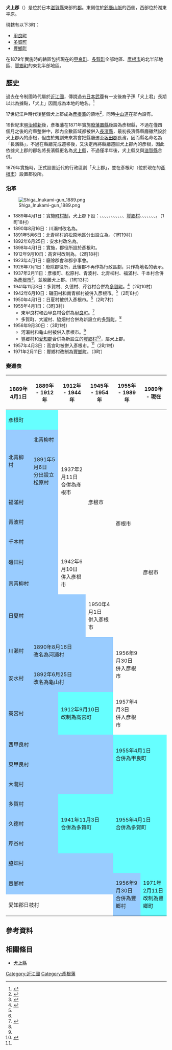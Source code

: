 {{日本郡
| 郡         = 犬上郡
| 日文原名   = 犬上郡
| 平假名     = いぬかみぐん
| 羅馬字拼音 = Inukami-gun
| 地圖       = [[File:Inukami_District_in_Shiga_Prefecture.png|250px]]
| 都道府縣   = 滋賀縣
| 編號       = 
| 町         = 3
| 村         = 
| 註記       = 
|}}

'''犬上郡'''（{{jpn|j=犬上郡|hg=いぬかみぐん|rm=Inukami gun|f=y}}）是位於日本[[滋賀縣|滋賀縣]]東部的[[郡_(日本)|郡]]。東側位於[[鈴鹿山脈|鈴鹿山脈]]的西側，西部位於湖東平原。

現轄有以下3町：
* [[甲良町|甲良町]]
* [[多賀町|多賀町]]
* [[豐鄉町|豐鄉町]]

在1879年實施{{Tsl|ja|郡区町村編制法|郡區町村編制法}}時的轄區包括現在的[[甲良町|甲良町]]、[[多賀町|多賀町]]全部地區、[[彥根市|彥根市]]的北半部地區、[[豐鄉町|豐鄉町]]的東北半部地區。

== 歷史 ==

過去在令制國時代屬於[[近江國|近江國]]，傳說過去[[日本武尊|日本武尊]]有一支後裔子孫「犬上君」長期以此為據點，「犬上」因而成為本地的地名。<ref>{{Cite web| url=https://www.biwako-visitors.jp/spot/detail/9935| title=犬上の君屋敷跡公園| date=2016-07-16| work=滋賀縣觀光情報| language=ja| accessdate=2020-04-03| archive-date=2020-05-18| archive-url=https://web.archive.org/web/20200518164248/https://www.biwako-visitors.jp/spot/detail/9935| dead-url=no}}</ref>

17世紀江戶時代後整個犬上郡成為[[彥根藩|彥根藩]]的領地<ref>{{Cite web| url=http://www.rekihaku.ac.jp/up-cgi/login.pl?p=param/kyud/db_param| title=舊高舊領取調帳資料庫檢索| publisher=[[國立歷史民俗博物館|國立歷史民俗博物館]]| language=ja| accessdate=2020-09-14| archive-date=2020-08-25| archive-url=https://web.archive.org/web/20200825042351/https://www.rekihaku.ac.jp/up-cgi/login.pl?p=param%2Fkyud%2Fdb_param| dead-url=yes}}</ref>，同時[[中山道|中山道]]在郡內設有{{Tsl|ja|高宮宿}}。

19世紀末[[明治維新|明治維新]]後，彥根藩在1871年實施[[廢藩置縣|廢藩置縣]]後設為彥根縣，不過在僅四個月之後的府縣整併中，郡內全數區域都被併入[[犬上縣|長濱縣]]，最初長濱縣縣廳雖然設於犬上郡內的彥根，但由於規劃未來將會把縣廳遷至[[坂田郡|坂田郡]]長濱，因而縣名命名為「長濱縣」，不過在縣廳完成遷移後，又決定再將縣廳遷回犬上郡內的彥根，因此依據犬上郡的郡名將長濱縣更名為[[犬上縣|犬上縣]]，不過僅半年後，犬上縣又與[[滋賀縣|滋賀縣]]合併。

1879年實施{{Tsl|ja|郡区町村編制法|郡區町村編製法}}時，正式設置近代的行政區劃「犬上郡」，並在彥根町（位於現在的[[彥根市|彥根市]]）設置郡役所。

=== 沿革 ===

[[File:Shiga_Inukami-gun_1889.png|right]]

* 1889年4月1日：實施[[町村制|町村制]]，犬上郡下設：{{Tsl|ja|彦根町|彥根町}}、{{Tsl|ja|北青柳村}}、{{Tsl|ja|磯田村}}、{{Tsl|ja|南青柳村}}、{{Tsl|ja|福満村|福滿村}}、{{Tsl|ja|青波村}}、{{Tsl|ja|千本村}}、{{Tsl|ja|高宮町 (彦根市)|高宮町 (彥根市)|高宮村}}、{{Tsl|ja|河瀬村|河瀨村|川瀨村}}、{{Tsl|ja|日夏町|日夏町|日夏村}}、{{Tsl|ja|亀山村 (滋賀県)|龜山村 (滋賀縣)|安水村}}、[[豐鄉町|豐鄉村]]、{{Tsl|ja|西甲良村}}、{{Tsl|ja|東甲良村}}、{{Tsl|ja|大滝村 (滋賀県)|大瀧村 (滋賀縣)|大瀧村}}、{{Tsl|ja|多賀村 (滋賀県)|多賀村 (滋賀縣)|多賀村}}、{{Tsl|ja|久徳村 (滋賀県)|久德村 (滋賀縣)|久德村}}、{{Tsl|ja|芹谷村}}、{{Tsl|ja|脇ヶ畑村|脇畑村}}。（1町18村）
* 1890年8月16日：川瀨村改名為{{Tsl|ja|河瀬村|河瀨村}}。
* 1891年5月6日：北青柳村的松原地區分出設立為{{Tsl|ja|松原町 (彦根市)|松原町 (彥根市)|松原村}}。（1町19村）
* 1892年6月25日：安水村改名為{{Tsl|ja|亀山村 (滋賀県)|龜山村 (滋賀縣)|龜山村}}。
* 1898年4月1日：實施{{tsl|ja|郡制}}，郡役所設於彥根町。
* 1912年9月10日：高宮村改制為{{Tsl|ja|高宮町 (彦根市)|高宮町 (彥根市)|高宮町}}。（2町18村）
* 1923年4月1日：廢除郡會和郡參事會。
* 1926年7月1日：廢除郡役所，此後郡不再作為行政區劃，只作為地名的表示。
* 1937年2月11日：彥根町、松原村、青波村、北青柳村、福滿村、千本村合併為[[彥根市|彥根市]]<ref name="Hikone">{{Cite web| url=https://www.city.hikone.lg.jp/shisei/gaiyo/3/7082.html| title=彦根市について| date=2019-08-30| publisher=彥根市政府| language=ja| accessdate=2020-04-01| archive-date=2020-05-18| archive-url=https://web.archive.org/web/20200518164256/https://www.city.hikone.lg.jp/shisei/gaiyo/3/7082.html| dead-url=no}}</ref>，並脫離犬上郡。（1町13村）
* 1941年11月3日：多賀村、久德村、芹谷村合併為[[多賀町|多賀町]]。<ref name="Taga">{{Cite book| url=https://www.town.taga.lg.jp/cmsfiles/contents/0000000/279/2009yoran.pdf| title=多賀町町勢要覧| publisher=多賀町公所| year=2009| page=3| language=ja| accessdate=2020-03-30| archive-date=2020-03-30| archive-url=https://web.archive.org/web/20200330030222/https://www.town.taga.lg.jp/cmsfiles/contents/0000000/279/2009yoran.pdf| dead-url=no}}</ref>（2町10村）
* 1942年6月10日：磯田村和南青柳村被併入彥根市。<ref name="Hikone"/>（2町8村）
* 1950年4月1日：日夏村被併入彥根市。<ref name="Hikone"/>（2町7村）
* 1955年4月1日：（3町3村）
** 東甲良村和西甲良村合併為[[甲良町|甲良町]]。<ref>{{Cite web| url=http://www.kouratown.jp/ikkrwebBrowse/material/files/group/70/machi-nenpyou.pdf| title=町の年表| publisher=甲良町公所| language=ja| accessdate=2020-03-31| archive-date=2014-11-05| archive-url=https://web.archive.org/web/20141105064941/http://www.kouratown.jp/ikkrwebBrowse/material/files/group/70/machi-nenpyou.pdf| dead-url=no}}</ref>
** 多賀町、大瀧村、脇畑村合併為新設立的[[多賀町|多賀町]]。<ref name="Taga"/>
* 1956年9月30日：（3町1村）
** 河瀨村和龜山村被併入彥根市。<ref name="Hikone"/>
** 豐郷村和[[愛知郡_(滋賀縣)|愛知郡]]{{Tsl|ja|日枝村}}合併為新設立的[[豐鄉町|豐鄉村]]<ref>{{Cite web| url=http://www.town.toyosato.shiga.jp/contents_detail.php?co=cat&frmId=20&frmCd=6-12-6-0-0| title=豊郷町の誕生| date=2008-03-06| publisher=豐鄉町公所| language=ja| accessdate=2020-04-01| archive-date=2020-05-18| archive-url=https://web.archive.org/web/20200518164310/http://www.town.toyosato.shiga.jp/contents_detail.php?co=cat&frmId=20&frmCd=6-12-6-0-0| dead-url=no}}</ref>，屬犬上郡。
* 1957年4月3日：高宮町被併入彥根市。<ref name="Hikone"/>（2町1村）
* 1971年2月11日：豐鄉村改制為[[豐鄉町|豐鄉町]]。（3町）

=== 變遷表 ===

{| class="wikitable" style="font-size:x-small;"
|-
! 1889年4月1日
! 1889年 - 1912年
! 1912年 - 1944年
! 1945年 - 1954年
! colspan=2 | 1955年 - 1989年
! 1989年 - 現在
! 現在
|-
| colspan=2 style="background-color:#6ff;" | 彥根町
| rowspan=6 | 1937年2月11日<br />合併為彥根市
| rowspan=8 | 彥根市
| rowspan=9 | 彥根市
| rowspan=12 colspan=3 | 彥根市
|-
| rowspan=2 style="background-color:#9cf;" | 北青柳村
| style="background-color:#9cf;" | 北青柳村
|-
| style="background-color:#9cf;" | 1891年5月6日<br />分出設立松原村
|-
| colspan=2 style="background-color:#9cf;" | 福滿村
|-
| colspan=2 style="background-color:#9cf;" | 青波村
|-
| colspan=2 style="background-color:#9cf;" | 千本村
|-
| colspan=2 style="background-color:#9cf;" | 磯田村
| rowspan=2 | 1942年6月10日<br />併入彥根市
|-
| colspan=2 style="background-color:#9cf;" | 南青柳村
|-
| colspan=3 style="background-color:#9cf;" | 日夏村
| 1950年4月1日<br />併入彥根市
|-
| style="background-color:#9cf;" | 川瀨村
| colspan=3 style="background-color:#9cf;" | 1890年8月16日<br />改名為河瀨村
| rowspan=2 | 1956年9月30日<br />併入彥根市
|-
| style="background-color:#9cf;" | 安水村
| colspan=3 style="background-color:#9cf;" | 1892年6月25日<br />改名為龜山村
|-
| colspan=2 style="background-color:#9cf;" | 高宮村
| colspan=2  style="background-color:#6ff;" | 1912年9月10日<br />改制為高宮町
| 1957年4月3日<br />併入彥根市
|-
| colspan=4 style="background-color:#9cf;" | 西甲良村
| rowspan=2 colspan=4 style="background-color:#6ff;" | 1955年4月1日<br />合併為甲良町
|-
| colspan=4 style="background-color:#9cf;" | 東甲良村
|-
| colspan=4 style="background-color:#9cf;" | 大瀧村
| rowspan=5 colspan=4 style="background-color:#6ff;" | 1955年4月1日<br />合併為多賀町
|-
| colspan=2 style="background-color:#9cf;" | 多賀村
| rowspan=3 colspan=2 style="background-color:#6ff;" | 1941年11月3日<br />合併為多賀町
|-
| colspan=2 style="background-color:#9cf;" | 久德村
|-
| colspan=2 style="background-color:#9cf;" | 芹谷村
|-
| colspan=4 style="background-color:#9cf;" | 脇畑村
|-
| colspan=4 style="background-color:#9cf;" | 豐鄉村
| rowspan=2 style="background-color:#9cf;" | 1956年9月30日<br />合併為豐鄉村
| rowspan=2 colspan=3 style="background-color:#6ff;" | 1971年2月11日<br />改制為豐鄉町
|-
| colspan=4 | 愛知郡日枝村
|}

== 參考資料 ==
{{Reflist|2}}

== 相關條目 ==

* [[犬上縣|犬上縣]]

{{近江國的郡}}
{{滋賀縣}}
{{Authority control}}

[[Category:近江國|Category:近江國]]
[[Category:彥根藩|Category:彥根藩]]